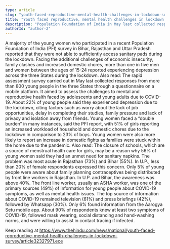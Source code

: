 ```yaml
---
type: article
slug: "youth-faced-reproductive-mental-health-challenges-in-lockdown-survey"
title: "Youth faced reproductive, mental health challenges in lockdown: survey"
description: "Population Foundation of India in May last collected responses from more than 800 young people in 3 States"
authorId: "author-2"
---
```


A majority of the young women who participated in a recent Population Foundation of India (PFI) survey in Bihar, Rajasthan and Uttar Pradesh reported that they were not able to sufficiently access sanitary pads during the 
 lockdown. Facing the additional challenges of economic insecurity, family clashes and increased domestic chores, more than one in five men and women between the ages of 15-24 reported experiencing depression across the three States during the lockdown.
Also read: 
The rapid assessment survey carried out in May last collected responses from more than 800 young people in the three States through a questionnaire on a mobile platform. It aimed to assess the challenges to mental and reproductive health faced by adolescents and young adults due to COVID-19.
About 22% of young people said they experienced depression due to the lockdown, citing factors such as worry about the lack of job opportunities, delay in completing their studies, family pressure and lack of privacy and isolation away from friends.
Young women faced a “double burden” in many instances, said the PFI report, with 51% of girls reporting an increased workload of household and domestic chores due to the lockdown in comparison to 23% of boys. Young women were also more likely to report an increase in domestic fights as families were stuck within the home due to the pandemic. 
Also read: 
The closure of schools, which are a source of menstrual health care for girls, may be a reason why 56% of young women said they had an unmet need for sanitary napkins. The problem was most acute in Rajasthan (73%) and Bihar (55%). In U.P., less than 20% of female respondents expressed this concern. Only 5% of young people were aware about family planning contraceptives being distributed by front line workers in Rajasthan. In U.P. and Bihar, the awareness was above 40%.
The front line worker, usually an ASHA worker, was one of the primary sources (49%) of information for young people about COVID-19 symptoms, as well as mental health issues. The top source of information about COVID-19 remained television (61%) and press briefings (42%), followed by Whatsapp (30%). Only 6% found information from the Aarogya Setu mobile app.
About 90% of respondents knew at least two symptoms of COVID-19, followed mask wearing, social distancing and hand-washing norms, and were willing to assist in contact tracing if infected.

Keep reading at https://www.thehindu.com/news/national/youth-faced-reproductive-mental-health-challenges-in-lockdown-survey/article32327971.ece
